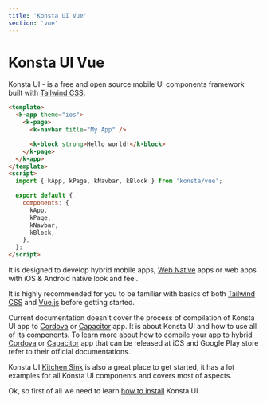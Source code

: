 ```yaml
---
title: 'Konsta UI Vue'
section: 'vue'
---
```


# Konsta UI Vue

Konsta UI - is a free and open source mobile UI components framework built with [Tailwind CSS](https://tailwindcss.com).

```html
<template>
  <k-app theme="ios">
    <k-page>
      <k-navbar title="My App" />

      <k-block strong>Hello world!</k-block>
    </k-page>
  </k-app>
</template>
<script>
  import { kApp, kPage, kNavbar, kBlock } from 'konsta/vue';

  export default {
    components: {
      kApp,
      kPage,
      kNavbar,
      kBlock,
    },
  };
</script>
```

It is designed to develop hybrid mobile apps, [Web Native](https://webnative.tech) apps or web apps with iOS & Android native look and feel.

It is highly recommended for you to be familiar with basics of both [Tailwind CSS](https://tailwindcss.com) and [Vue.js](https://vuejs.org) before getting started.

Current documentation doesn't cover the process of compilation of Konsta UI app to [Cordova](https://cordova.apache.org) or [Capacitor](https://capacitorjs.com) app. It is about Konsta UI and how to use all of its components. To learn more about how to compile your app to hybrid [Cordova](https://cordova.apache.org) or [Capacitor](https://capacitorjs.com) app that can be released at iOS and Google Play store refer to their official documentations.

Konsta UI [Kitchen Sink](/vue/kitchen-sink) is also a great place to get started, it has a lot examples for all Konsta UI components and covers most of aspects.

Ok, so first of all we need to learn [how to install](/vue/installation) Konsta UI
